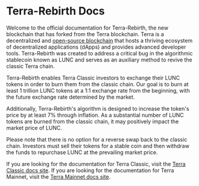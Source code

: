 
# Terra-Rebirth Docs

Welcome to the official documentation for Terra-Rebirth, the new blockchain that has forked from the Terra blockchain. Terra is a decentralized and [open-source blockchain](https://github.com/terra-rebirth/core-v2) that hosts a thriving ecosystem of decentralized applications (dApps) and provides advanced developer tools. Terra-Rebirth was created to address a critical bug in the algorithmic stablecoin known as LUNC and serves as an auxiliary method to revive the classic Terra chain.

Terra-Rebirth enables Terra Classic investors to exchange their LUNC tokens in order to burn them from the classic chain. Our goal is to burn at least 1 trillion LUNC tokens at a 1:1 exchange rate from the beginning, with the future exchange rate determined by the market.

Additionally, Terra-Rebirth's algorithm is designed to increase the token's price by at least 7% through inflation. As a substantial number of LUNC tokens are burned from the classic chain, it may positively impact the market price of LUNC.

Please note that there is no option for a reverse swap back to the classic chain. Investors must sell their tokens for a stable coin and then withdraw the funds to repurchase LUNC at the prevailing market price.

If you are looking for the documentation for Terra Classic, visit the [Terra Classic docs site](https://classic-docs.terra.money/). 
If you are looking for the documentation for Terra Mainnet, visit the [Terra Mainnet docs site](https://docs.terra.money/). 

<CardSection cards={homeCards} />
